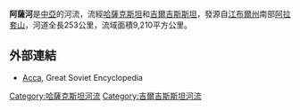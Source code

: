 {{Orphan|time=2021-04-12T14:22:13+00:00}}
{{coord|43.9202|N|70.2066|E|display=title}}

'''阿薩河'''是[[中亞|中亞]]的河流，流經[[哈薩克斯坦|哈薩克斯坦]]和[[吉爾吉斯斯坦|吉爾吉斯斯坦]]，發源自[[江布爾州|江布爾州]]南部[[阿拉套山|阿拉套山]]，河道全長253公里，流域面積9,210平方公里。

==外部連結==
* [http://bse.sci-lib.com/article076944.html Асса], Great Soviet Encyclopedia

{{Kazakhstan-geo-stub}}
{{Kyrgyzstan-geo-stub}}
[[Category:哈薩克斯坦河流|Category:哈薩克斯坦河流]]
[[Category:吉爾吉斯斯坦河流|Category:吉爾吉斯斯坦河流]]